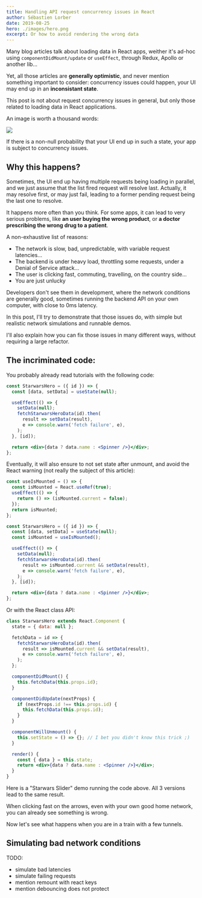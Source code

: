 ```yaml
---
title: Handling API request concurrency issues in React
author: Sébastien Lorber
date: 2019-08-25
hero: ./images/hero.png
excerpt: Or how to avoid rendering the wrong data
---
```


Many blog articles talk about loading data in React apps, weither it's ad-hoc using `componentDidMount/update` or `useEffect`, through Redux, Apollo or another lib...

Yet, all those articles are **generally optimistic**, and never mention something important to consider: concurrency issues could happen, your UI may end up in an **inconsistant state**.

This post is not about request concurrency issues in general, but only those related to loading data in React applications.

An image is worth a thousand words:

![](./images/trump-macron.png)

If there is a non-null probability that your UI end up in such a state, your app is subject to concurrency issues.

## Why this happens?

Sometimes, the UI end up having multiple requests being loading in parallel, and we just assume that the list fired request will resolve last. Actually, it may resolve first, or may just fail, leading to a former pending request being the last one to resolve.

It happens more often than you think. For some apps, it can lead to very serious problems, like **an user buying the wrong product**, or **a doctor prescribing the wrong drug to a patient**.

A non-exhaustive list of reasons:

- The network is slow, bad, unpredictable, with variable request latencies...
- The backend is under heavy load, throttling some requests, under a Denial of Service attack...
- The user is clicking fast, commuting, travelling, on the country side...
- You are just unlucky

Developers don't see them in development, where the network conditions are generally good, sometimes running the backend API on your own computer, with close to 0ms latency.

In this post, I'll try to demonstrate that those issues do, with simple but realistic network simulations and runnable demos.

I'll also explain how you can fix those issues in many different ways, without requiring a large refactor.

## The incriminated code:

You probably already read tutorials with the following code:

```jsx
const StarwarsHero = ({ id }) => {
  const [data, setData] = useState(null);

  useEffect(() => {
    setData(null);
    fetchStarwarsHeroData(id).then(
      result => setData(result),
      e => console.warn('fetch failure', e),
    );
  }, [id]);

  return <div>{data ? data.name : <Spinner />}</div>;
};
```

Eventually, it will also ensure to not set state after unmount, and avoid the React warning (not really the subject of this article):

```jsx
const useIsMounted = () => {
  const isMounted = React.useRef(true);
  useEffect(() => {
    return () => (isMounted.current = false);
  });
  return isMounted;
};

const StarwarsHero = ({ id }) => {
  const [data, setData] = useState(null);
  const isMounted = useIsMounted();

  useEffect(() => {
    setData(null);
    fetchStarwarsHeroData(id).then(
      result => isMounted.current && setData(result),
      e => console.warn('fetch failure', e),
    );
  }, [id]);

  return <div>{data ? data.name : <Spinner />}</div>;
};
```

Or with the React class API:

```jsx
class StarwarsHero extends React.Component {
  state = { data: null };

  fetchData = id => {
    fetchStarwarsHeroData(id).then(
      result => isMounted.current && setData(result),
      e => console.warn('fetch failure', e),
    );
  };

  componentDidMount() {
    this.fetchData(this.props.id);
  }

  componentDidUpdate(nextProps) {
    if (nextProps.id !== this.props.id) {
      this.fetchData(this.props.id);
    }
  }

  componentWillUnmount() {
    this.setState = () => {}; // I bet you didn't know this trick ;)
  }

  render() {
    const { data } = this.state;
    return <div>{data ? data.name : <Spinner />}</div>;
  }
}
```

Here is a "Starwars Slider" demo running the code above. All 3 versions lead to the same result.


<StarwarsHeroBaseSlider />

When clicking fast on the arrows, even with your own good home network, you can already see something is wrong.

Now let's see what happens when you are in a train with a few tunnels.

## Simulating bad network conditions




TODO:
- simulate bad latencies
- simulate failing requests
- mention remount with react keys
- mention debouncing does not protect
